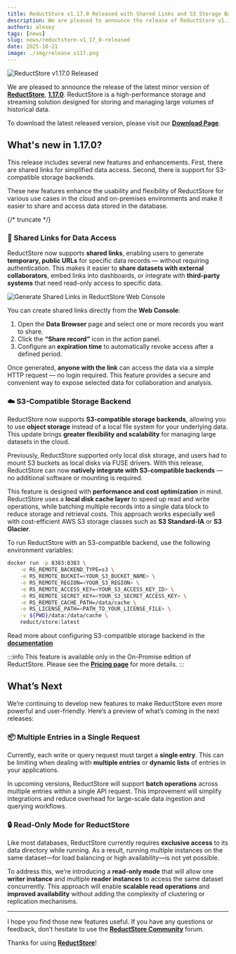 ```yaml
---
title: ReductStore v1.17.0 Released with Shared Links and S3 Storage Backend Support
description: We are pleased to announce the release of ReductStore v1.17.0, which introduces shared links for data access and support for S3-compatible storage backends.
authors: alexey
tags: [news]
slug: news/reductstore-v1_17_0-released
date: 2025-10-21
image: ./img/release_v117.png
---
```


![ReductStore v1.17.0 Released](./img/release_v117.png)

We are pleased to announce the release of the latest minor version of [**ReductStore**](/), [**1.17.0**](https://github.com/reductstore/reductstore/releases/tag/v1.17.0). ReductStore is a high-performance storage and streaming solution designed for storing and managing large volumes of historical data.

To download the latest released version, please visit our [**Download Page**](/download).

## What's new in 1.17.0?

This release includes several new features and enhancements. First, there are shared links for simplified data access. Second, there is support for S3-compatible storage backends.

These new features enhance the usability and flexibility of ReductStore for various use cases in the cloud and on-premises environments and make it easier to share and access data stored in the database.

{/* truncate */}

### 🔗 Shared Links for Data Access

ReductStore now supports **shared links**, enabling users to generate **temporary, public URLs** for specific data records — without requiring authentication.
This makes it easier to **share datasets with external collaborators**, embed links into dashboards, or integrate with **third-party systems** that need read-only access to specific data.

![Generate Shared Links in ReductStore Web Console](./img/shared-link.webp)

You can create shared links directly from the **Web Console**:

1. Open the **Data Browser** page and select one or more records you want to share.
2. Click the **“Share record”** icon in the action panel.
3. Configure an **expiration time** to automatically revoke access after a defined period.

Once generated, **anyone with the link** can access the data via a simple HTTP request — no login required.
This feature provides a secure and convenient way to expose selected data for collaboration and analysis.


### ☁️ S3-Compatible Storage Backend

ReductStore now supports **S3-compatible storage backends**, allowing you to use **object storage** instead of a local file system for your underlying data.
This update brings **greater flexibility and scalability** for managing large datasets in the cloud.

Previously, ReductStore supported only local disk storage, and users had to mount S3 buckets as local disks via FUSE drivers.
With this release, ReductStore can now **natively integrate with S3-compatible backends** — no additional software or mounting is required.

This feature is designed with **performance and cost optimization** in mind.
ReductStore uses a **local disk cache layer** to speed up read and write operations, while batching multiple records into a single data block to reduce storage and retrieval costs.
This approach works especially well with cost-efficient AWS S3 storage classes such as **S3 Standard-IA** or **S3 Glacier**.

To run ReductStore with an S3-compatible backend, use the following environment variables:

```bash
docker run -p 8383:8383 \
    -e RS_REMOTE_BACKEND_TYPE=s3 \
    -e RS_REMOTE_BUCKET=<YOUR_S3_BUCKET_NAME> \
    -e RS_REMOTE_REGION=<YOUR_S3_REGION> \
    -e RS_REMOTE_ACCESS_KEY=<YOUR_S3_ACCESS_KEY_ID> \
    -e RS_REMOTE_SECRET_KEY=<YOUR_S3_SECRET_ACCESS_KEY> \
    -e RS_REMOTE_CACHE_PATH=/data/cache \
    -e RS_LICENSE_PATH=<PATH_TO_YOUR_LICENSE_FILE> \
    -v ${PWD}/data:/data/cache \
    reduct/store:latest
```

Read more about configuring S3-compatible storage backend in the [**documentation**](/docs/configuration#remote-backend-settings)

:::info
This feature is available only in the On-Promise edition of ReductStore. Please see the **[Pricing page](/pricing)** for more details.
:::

## What’s Next

We’re continuing to develop new features to make ReductStore even more powerful and user-friendly.
Here’s a preview of what’s coming in the next releases:

### 📦 Multiple Entries in a Single Request

Currently, each write or query request must target a **single entry**.
This can be limiting when dealing with **multiple entries** or **dynamic lists** of entries in your applications.

In upcoming versions, ReductStore will support **batch operations** across multiple entries within a single API request.
This improvement will simplify integrations and reduce overhead for large-scale data ingestion and querying workflows.

### 🔒 Read-Only Mode for ReductStore

Like most databases, ReductStore currently requires **exclusive access** to its data directory while running.
As a result, running multiple instances on the same dataset—for load balancing or high availability—is not yet possible.

To address this, we’re introducing a **read-only mode** that will allow one **writer instance** and multiple **reader instances** to access the same dataset concurrently.
This approach will enable **scalable read operations** and **improved availability** without adding the complexity of clustering or replication mechanisms.

---

I hope you find those new features useful. If you have any questions or feedback, don’t hesitate to use the [**ReductStore Community**](https://community.reduct.store/signup) forum.

Thanks for using [**ReductStore**](/)!
